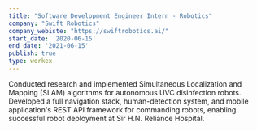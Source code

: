 ```yaml
---
title: "Software Development Engineer Intern - Robotics"
company: "Swift Robotics"
company_webiste: "https://swiftrobotics.ai/"
start_date: '2020-06-15'
end_date: '2021-06-15'
publish: true
type: workex
---
```



Conducted research and implemented Simultaneous Localization and Mapping (SLAM) algorithms for autonomous UVC disinfection robots. Developed a full navigation stack, human-detection system, and mobile application's REST API framework for commanding robots, enabling successful robot deployment at Sir H.N. Reliance Hospital.
